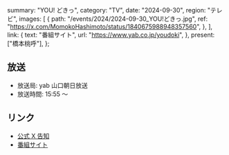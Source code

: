   summary: "YOU! どきっ",
  category: "TV",
  date: "2024-09-30",
  region: "テレビ",
  images: [
    {
      path: "/events/2024/2024-09-30_YOU!どきっ.jpg",
      ref: "https://x.com/MomokoHashimoto/status/1840675988948357560",
    },
  ],
  link: {
    text: "番組サイト",
    url: "https://www.yab.co.jp/youdoki",
  },
  present: ["橋本桃呼"],
};

## 放送

- 放送局: yab 山口朝日放送
- 放送時間: 15:55 〜

## リンク

- [公式 X 告知](https://x.com/takanenofficial/status/1840557175317684325)
- [番組サイト](https://www.yab.co.jp/youdoki)
